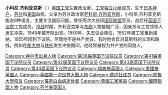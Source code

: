 {{Unreferenced|time=2020-10-28T09:16:24+00:00}}
'''小科尼·齐利亚克斯'''（{{lang-en|Konni Zilliacus}}  {{bd|1894年|9月13日|1967年|7月6日}}）[[英国工党|英国工党]]左翼政治家，[[工党独立小组|工党独立小组]]成员，生于[[日本|日本]][[神户|神户]]，[[芬兰|芬兰]]和[[美国|美国]]血统，父亲为芬兰政治家[[老科尼·齐利亚克斯|老科尼·齐利亚克斯]]，小科尼·齐利亚克斯能说9种语言，主要关注国际问题，曾任两次大战间[[国际联盟|国际联盟]]官员，战后任[[英国下议院|英国下议院]]工党成员。[[冷战|冷战]]时期，齐利亚克斯与[[东欧|东欧]]人物接触广泛，因亲苏与工党领导人发生冲突，1949年被开除出党。1950年，失去议会席位，1952年被工党重新接纳，1955年回到下议院。尽管他不是共产党员，有时他会反对莫斯科的立场和路线，例如在[[斯大林|斯大林]]与[[铁托|铁托]]发生冲突期间，他经常被视为共产党的同路人。


{{DEFAULTSORT:Zilliacus, Konni}}
[[Category:神戶市出身人物|Category:神戶市出身人物]]
[[Category:第38届英国下议院议员|Category:第38届英国下议院议员]]
[[Category:第41届英国下议院议员|Category:第41届英国下议院议员]]
[[Category:第42届英国下议院议员|Category:第42届英国下议院议员]]
[[Category:第43届英国下议院议员|Category:第43届英国下议院议员]]
[[Category:第44届英国下议院议员|Category:第44届英国下议院议员]]
[[Category:瑞典裔英國人|Category:瑞典裔英國人]]
[[Category:美國裔英國人|Category:美國裔英國人]]
[[Category:英國第一次世界大戰人物|Category:英國第一次世界大戰人物]]
[[Category:费边社成员|Category:费边社成员]]
[[Category:耶魯大學校友|Category:耶魯大學校友]]
[[Category:罹患白血病逝世者|Category:罹患白血病逝世者]]
[[Category:英國工黨黨員|Category:英國工黨黨員]]
[[Category:國際聯盟人物|Category:國際聯盟人物]]
[[Category:芬兰裔英国人|Category:芬兰裔英国人]]